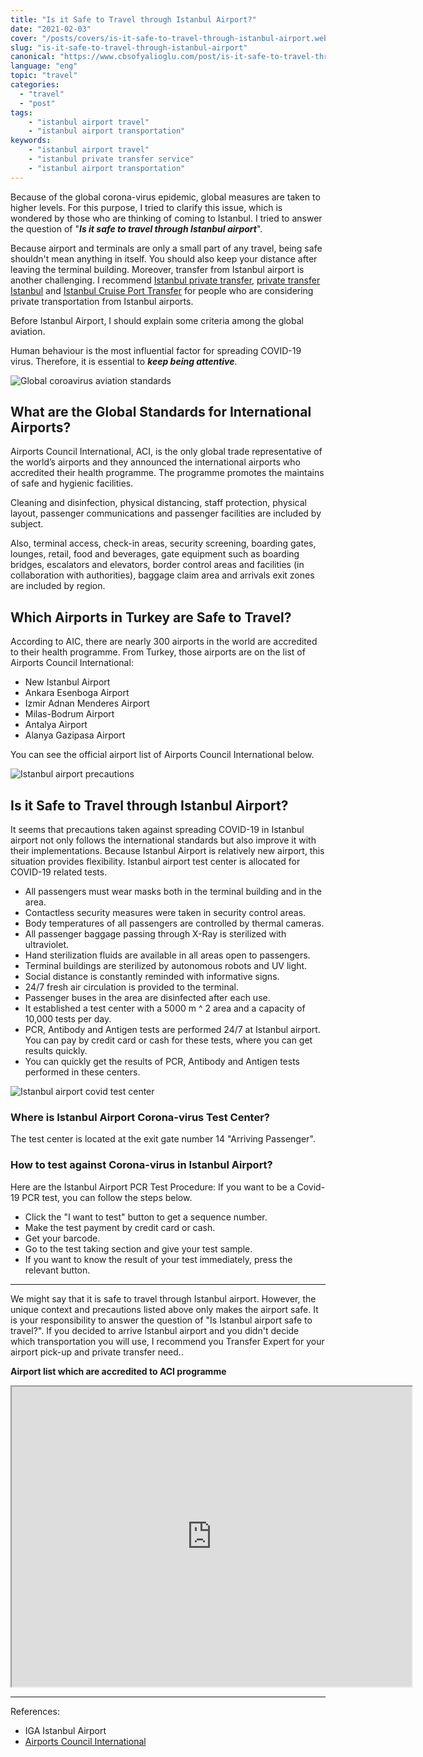 ```yaml
---
title: "Is it Safe to Travel through Istanbul Airport?"
date: "2021-02-03"
cover: "/posts/covers/is-it-safe-to-travel-through-istanbul-airport.webp"
slug: "is-it-safe-to-travel-through-istanbul-airport"
canonical: "https://www.cbsofyalioglu.com/post/is-it-safe-to-travel-through-istanbul-airport/"
language: "eng"
topic: "travel"
categories:
  - "travel"
  - "post"
tags:
    - "istanbul airport travel"
    - "istanbul airport transportation"
keywords:
    - "istanbul airport travel"
    - "istanbul private transfer service"
    - "istanbul airport transportation"
---
```


Because of the global corona-virus epidemic, global measures are taken to higher levels. For this purpose, I tried to clarify this issue, which is wondered by those who are thinking of coming to Istanbul. I tried to answer the question of "**_Is it safe to travel through Istanbul airport_**".

Because airport and terminals are only a small part of any travel, being safe shouldn't mean anything in itself. You should also keep your distance after leaving the terminal building. Moreover, transfer from Istanbul airport is another challenging. I recommend [Istanbul private transfer](https://istanbultransferexpert.com), [private transfer Istanbul](https://privatetransfer.istanbul) and [Istanbul Cruise Port Transfer](https://istanbulcruisetransfer.com) for people who are considering private transportation from Istanbul airports.

Before Istanbul Airport, I should explain some criteria among the global aviation.

Human behaviour is the most influential factor for spreading COVID-19 virus. Therefore, it is essential to _**keep being attentive**_.

![Global coroavirus aviation standards](/posts/global-aviation-standards-1024x552.jpg)

## What are the Global Standards for International Airports?

Airports Council International, ACI, is the only global trade representative of the world’s airports and they announced the international airports who accredited their health programme.
The programme promotes the maintains of safe and hygienic facilities.

Cleaning and disinfection, physical distancing, staff protection, physical layout, passenger communications and passenger facilities are included by subject.

Also, terminal access, check-in areas, security screening, boarding gates, lounges, retail, food and beverages, gate equipment such as boarding bridges, escalators and elevators, border control areas and facilities (in collaboration with authorities), baggage claim area and arrivals exit zones are included by region.

## Which Airports in Turkey are Safe to Travel?

According to AIC, there are nearly 300 airports in the world are accredited to their health programme. From Turkey, those airports are on the list of Airports Council International:

- New Istanbul Airport
- Ankara Esenboga Airport
- Izmir Adnan Menderes Airport
- Milas-Bodrum Airport
- Antalya Airport
- Alanya Gazipasa Airport

You can see the official airport list of Airports Council International below.

![Istanbul airport precautions](/posts/airplane-parking-with-sunset-1024x693.jpg)

## Is it Safe to Travel through Istanbul Airport?

It seems that precautions taken against spreading COVID-19 in Istanbul airport not only follows the international standards but also improve it with their implementations. Because Istanbul Airport is relatively new airport, this situation provides flexibility. Istanbul airport test center is allocated for COVID-19 related tests.

- All passengers must wear masks both in the terminal building and in the area.
- Contactless security measures were taken in security control areas.
- Body temperatures of all passengers are controlled by thermal cameras.
- All passenger baggage passing through X-Ray is sterilized with ultraviolet.
- Hand sterilization fluids are available in all areas open to passengers.
- Terminal buildings are sterilized by autonomous robots and UV light.
- Social distance is constantly reminded with informative signs.
- 24/7 fresh air circulation is provided to the terminal.
- Passenger buses in the area are disinfected after each use.
- It established a test center with a 5000 m ^ 2 area and a capacity of 10,000 tests per day.
- PCR, Antibody and Antigen tests are performed 24/7 at Istanbul airport. You can pay by credit card or cash for these tests, where you can get results quickly.
- You can quickly get the results of PCR, Antibody and Antigen tests performed in these centers.

![Istanbul airport covid test center](/posts/istanbul-airport-covid-test.jpg)

### Where is Istanbul Airport Corona-virus Test Center?

The test center is located at the exit gate number 14 "Arriving Passenger".

### How to test against Corona-virus in Istanbul Airport?

Here are the Istanbul Airport PCR Test Procedure:
If you want to be a Covid-19 PCR test, you can follow the steps below.

- Click the "I want to test" button to get a sequence number.
- Make the test payment by credit card or cash.
- Get your barcode.
- Go to the test taking section and give your test sample.
- If you want to know the result of your test immediately, press the relevant button.

* * *

We might say that it is safe to travel through Istanbul airport. However, the unique context and precautions listed above only makes the airport safe. It is your responsibility to answer the question of "Is Istanbul airport safe to travel?". If you decided to arrive Istanbul airport and you didn't decide which transportation you will use, I recommend you Transfer Expert for your airport pick-up and private transfer need..

**Airport list which are accredited to ACI programme**

<iframe src="https://www.google.com/maps/d/embed?mid=1-Ry5jFeByZiKinMYxTaAzQPn15D5sVJk&amp;hl=en" width="640" height="480"></iframe>

* * *

References:

- IGA Istanbul Airport
- [Airports Council International](https://aci.aero/)
